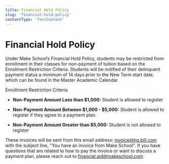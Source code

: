 ```yaml
---
title: Financial Hold Policy
slug: 'financial-hold-policy'
contentType: 'TextContent'
---
```


# Financial Hold Policy

Under Make School’s Financial Hold Policy, students may be restricted from enrollment in their
classes for non-payment of tuition based on the Enrollment Restriction Criteria. Students will be
notified of their delinquent payment status a minimum of 14 days prior to the New Term start date,
which can be found in the Master Academic Calendar.

Enrollment Restriction Criteria

- **Non-Payment Amount Less than $1,000:** Student is allowed to register

- **Non-Payment Amount Between $1,000 - $5,000:** Student is allowed to register if they agree to a
  payment plan.

- **Non-Payment Amount Greater than $5,000:** Student is not allowed to register

These invoices will be sent from this email address:
[invoice@hq.bill.com](mailto:invoice@hq.bill.com) with the subject line, "You have an invoice from
Make School". If you have questions that are related to how to pay the invoice or want to discuss a
payment plan, please reach out to [financial.aid@makeschool.com](mailto:finance@makeschool.com).
